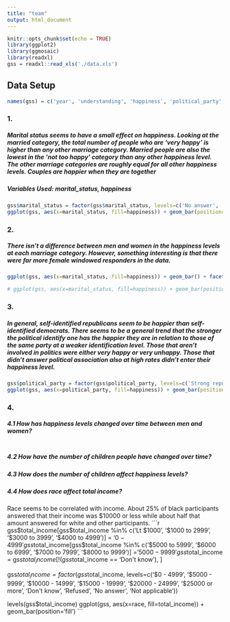 ```yaml
---
title: "team"
output: html_document
---
```


```r
knitr::opts_chunk$set(echo = TRUE)
library(ggplot2)
library(ggmosaic)
library(readxl)
gss = readxl::read_xls('./data.xls')
```

## Data Setup

```r
names(gss) = c('year', 'understanding', 'happiness', 'political_party', 'region', 'total_income', 'race', 'sex', 'num_children', 'spouse_hours_work_week', 'marital_status', 'respondent_id', 'ballot_used')
```

### 1.

##### Marital status seems to have a small effect on happiness. Looking at the married category, the total number of people who are 'very happy' is higher than any other marriage category. Married people are also the lowest in the 'not too happy' category than any other happiness level. The other marriage categories are roughly equal for all other happiness levels. Couples are happier when they are together 
##### Variables Used: marital_status, happiness
```r
gss$marital_status = factor(gss$marital_status, levels=c('No answer', 'Never married', 'Divorced', 'Separated', 'Widowed', 'Married', 'NA'))
ggplot(gss, aes(x=marital_status, fill=happiness)) + geom_bar(position='fill')
```

### 2.

##### There isn't a difference between men and women in the happiness levels at each marriage category. However, something interesting is that there were far more female windowed responders in the data.
```r
ggplot(gss, aes(x=marital_status, fill=happiness)) + geom_bar() + facet_wrap(~sex) + coord_flip()
```

```r
# ggplot(gss, aes(x=marital_status, fill=happiness)) + geom_bar(position='fill') + facet_grid(marital_status ~ sex) + coord_flip()
```

### 3.

##### In general, self-identified republicans seem to be happier than self-identified democrats. There seems to be a general trend that the stronger the political identify one has the happier they are in relation to those of the same party at a weaker identification level. Those that aren't involved in politics were either very happy or very unhappy. Those that didn't answer political association also at high rates didn't enter their happiness level.
```r
gss$political_party = factor(gss$political_party, levels=c('Strong republican', 'Not str republican', 'Ind,near rep', 'Independent', 'Ind,near dem', 'Not str democrat', 'Strong democrat', 'Other party', 'No answer', 'Don\'t know'))
ggplot(gss, aes(x=political_party, fill=happiness)) + geom_bar(position='fill') +  coord_flip()
```


### 4.

##### 4.1 How has happiness levels changed over time between men and women?
```r

```

##### 4.2 How have the number of children people have changed over time?


##### 4.3 How does the number of children affect happiness levels?


##### 4.4 How does race affect total income?
Race seems to be correlated with income. About 25% of black participants answered that their income was $10000 or less while about half that amount answered for white and other participants.
```r
gss$total_income[gss$total_income %in% c('Lt $1000', '$1000 to 2999', '$3000 to 3999', '$4000 to 4999')] = '$0 - 4999'
gss$total_income[gss$total_income %in% c('$5000 to 5999', '$6000 to 6999', '$7000 to 7999', '$8000 to 9999')] = '$5000 - 9999'
gss$total_income = gss$total_income[!(gss$total_income == 'Don\'t know'), ]

gss$total_income = factor(gss$total_income, levels=c('$0 - 4999', '$5000 - 9999', '$10000 - 14999', '$15000 - 19999', '$20000 - 24999', '$25000 or more', 'Don\'t know', 'Refused', 'No answer', 'Not applicable'))

levels(gss$total_income)
ggplot(gss, aes(x=race, fill=total_income)) + geom_bar(position='fill')
```
